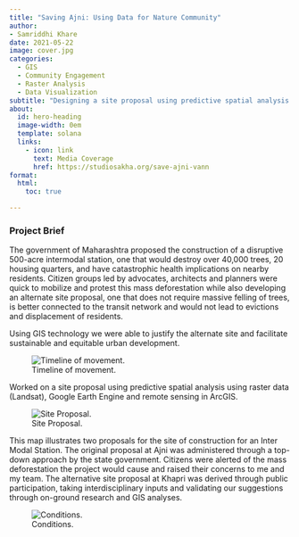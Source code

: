 ```yaml
---
title: "Saving Ajni: Using Data for Nature Community"
author:
- Samriddhi Khare
date: 2021-05-22
image: cover.jpg
categories:
  - GIS
  - Community Engagement 
  - Raster Analysis
  - Data Visualization
subtitle: "Designing a site proposal using predictive spatial analysis using raster data (Landsat), Google Earth Engine and remote sensing in ArcGIS."
about:
  id: hero-heading
  image-width: 0em
  template: solana
  links:
    - icon: link
      text: Media Coverage
      href: https://studiosakha.org/save-ajni-vann
format:
  html:
    toc: true

---
```


### Project Brief

The government of Maharashtra proposed the construction of a  disruptive 500-acre intermodal station, one that would destroy  over 40,000 trees, 20 housing quarters, and have catastrophic health implications on nearby residents. Citizen groups led by advocates, architects and planners were quick to mobilize and protest this mass deforestation while also developing an alternate site proposal, one that does not require massive felling of trees, is better connected to the transit network and would not lead to evictions and displacement of residents.  

Using GIS technology we were able to justify the alternate site and facilitate sustainable and equitable urban development. 

![Timeline of movement.](timeline.png)

Worked on a site proposal using predictive spatial analysis using raster data (Landsat), Google Earth Engine and remote 
sensing in ArcGIS. 

![Site Proposal.](site.png)

This map illustrates two proposals for the site of construction for an Inter Modal Station. The original proposal at Ajni was administered through a top-down approach by the state government. Citizens were alerted of the mass deforestation the project would cause and raised their concerns to me and my team. The alternative site proposal at Khapri was derived through public participation, taking interdisciplinary inputs and validating our suggestions through on-ground research and GIS analyses.


![Conditions.](conditions.png)
